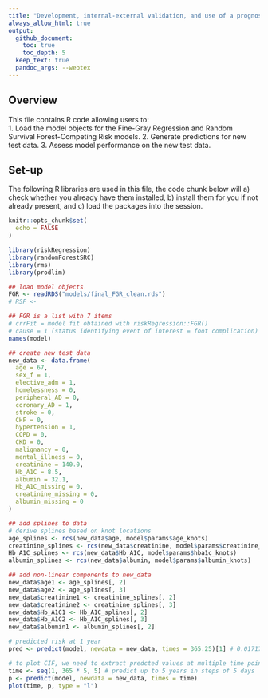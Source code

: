```yaml
---
title: "Development, internal-external validation, and use of a prognostic model to predict future foot complications among people with diabetes recently discharged from hospital in Ontario, Canada"
always_allow_html: true
output:
  github_document:
    toc: true
    toc_depth: 5
  keep_text: true
  pandoc_args: --webtex
---
```


## Overview
  
This file contains R code allowing users to:   
1. Load the model objects for the Fine-Gray Regression and Random Survival Forest-Competing Risk models.
2. Generate predictions for new test data.
3. Assess model performance on the new test data.

## Set-up 

The following R libraries are used in this file, the code chunk below will a) check whether you already have them installed, b) install them for you if not already present, and c) load the packages into the session.

```r
knitr::opts_chunk$set(
  echo = FALSE
)
```

```r
library(riskRegression)
library(randomForestSRC)
library(rms)
library(prodlim)

## load model objects
FGR <- readRDS("models/final_FGR_clean.rds")
# RSF <-

## FGR is a list with 7 items
# crrFit = model fit obtained with riskRegression::FGR()
# cause = 1 (status identifying event of interest = foot complication)
names(model)

## create new test data
new_data <- data.frame(
  age = 67,
  sex_f = 1,
  elective_adm = 1,
  homelessness = 0,
  peripheral_AD = 0,
  coronary_AD = 1,
  stroke = 0,
  CHF = 0,
  hypertension = 1,
  COPD = 0,
  CKD = 0,
  malignancy = 0,
  mental_illness = 0,
  creatinine = 140.0,
  Hb_A1C = 8.5,
  albumin = 32.1,
  Hb_A1C_missing = 0,
  creatinine_missing = 0,
  albumin_missing = 0
)

## add splines to data
# derive splines based on knot locations
age_splines <- rcs(new_data$age, model$params$age_knots)
creatinine_splines <- rcs(new_data$creatinine, model$params$creatinine_knots)
Hb_A1C_splines <- rcs(new_data$Hb_A1C, model$params$hba1c_knots)
albumin_splines <- rcs(new_data$albumin, model$params$albumin_knots)

## add non-linear components to new_data
new_data$age1 <- age_splines[, 2]
new_data$age2 <- age_splines[, 3]
new_data$creatinine1 <- creatinine_splines[, 2]
new_data$creatinine2 <- creatinine_splines[, 3]
new_data$Hb_A1C1 <- Hb_A1C_splines[, 2]
new_data$Hb_A1C2 <- Hb_A1C_splines[, 3]
new_data$albumin1 <- albumin_splines[, 2]

# predicted risk at 1 year
pred <- predict(model, newdata = new_data, times = 365.25)[1] # 0.0171758

# to plot CIF, we need to extract predcted values at multiple time points
time <- seq(1, 365 * 5, 5) # predict up to 5 years in steps of 5 days
p <- predict(model, newdata = new_data, times = time)
plot(time, p, type = "l")
```